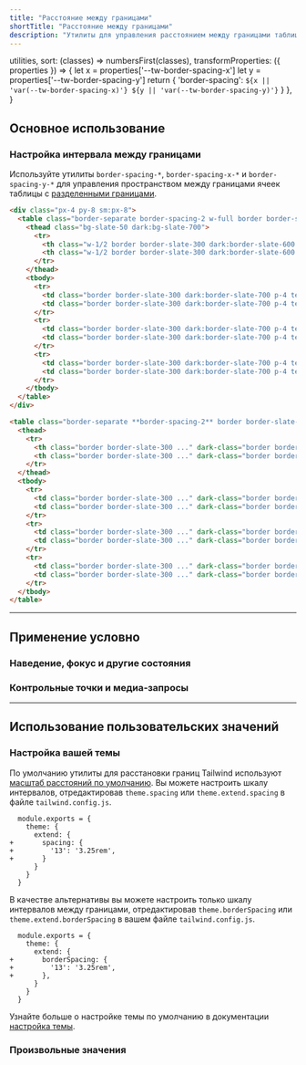 ```yaml
---
title: "Расстояние между границами"
shortTitle: "Расстояние между границами"
description: "Утилиты для управления расстоянием между границами таблицы."
---
```



  utilities,
  sort: (classes) => numbersFirst(classes),
  transformProperties: ({ properties }) => {
    let x = properties['--tw-border-spacing-x']
    let y = properties['--tw-border-spacing-y']
    return {
      'border-spacing': `${x || 'var(--tw-border-spacing-x)'} ${y || 'var(--tw-border-spacing-y)'}`
    }
  },
}

## Основное использование

### Настройка интервала между границами

Используйте утилиты `border-spacing-*`, `border-spacing-x-*` и `border-spacing-y-*` для управления пространством между границами ячеек таблицы с [разделенными границами](/docs/border-collapse#separate).

```html {{ example: { p: 'none' } }}
<div class="px-4 py-8 sm:px-8">
  <table class="border-separate border-spacing-2 w-full border border-slate-400 dark:border-slate-500 bg-white dark:bg-slate-800 text-sm shadow-sm">
    <thead class="bg-slate-50 dark:bg-slate-700">
      <tr>
        <th class="w-1/2 border border-slate-300 dark:border-slate-600 font-semibold p-4 text-slate-900 dark:text-slate-200 text-left">State</th>
        <th class="w-1/2 border border-slate-300 dark:border-slate-600 font-semibold p-4 text-slate-900 dark:text-slate-200 text-left">City</th>
      </tr>
    </thead>
    <tbody>
      <tr>
        <td class="border border-slate-300 dark:border-slate-700 p-4 text-slate-500 dark:text-slate-400">Indiana</td>
        <td class="border border-slate-300 dark:border-slate-700 p-4 text-slate-500 dark:text-slate-400">Indianapolis</td>
      </tr>
      <tr>
        <td class="border border-slate-300 dark:border-slate-700 p-4 text-slate-500 dark:text-slate-400">Ohio</td>
        <td class="border border-slate-300 dark:border-slate-700 p-4 text-slate-500 dark:text-slate-400">Columbus</td>
      </tr>
      <tr>
        <td class="border border-slate-300 dark:border-slate-700 p-4 text-slate-500 dark:text-slate-400">Michigan</td>
        <td class="border border-slate-300 dark:border-slate-700 p-4 text-slate-500 dark:text-slate-400">Detroit</td>
      </tr>
    </tbody>
  </table>
</div>
```

```html
<table class="border-separate **border-spacing-2** border border-slate-400 ..." dark-class="border-separate **border-spacing-2** border border-slate-500 ...">
  <thead>
    <tr>
      <th class="border border-slate-300 ..." dark-class="border border-slate-600 ...">State</th>
      <th class="border border-slate-300 ..." dark-class="border border-slate-600 ...">City</th>
    </tr>
  </thead>
  <tbody>
    <tr>
      <td class="border border-slate-300 ..." dark-class="border border-slate-700 ...">Indiana</td>
      <td class="border border-slate-300 ..." dark-class="border border-slate-700 ...">Indianapolis</td>
    </tr>
    <tr>
      <td class="border border-slate-300 ..." dark-class="border border-slate-700 ...">Ohio</td>
      <td class="border border-slate-300 ..." dark-class="border border-slate-700 ...">Columbus</td>
    </tr>
    <tr>
      <td class="border border-slate-300 ..." dark-class="border border-slate-700 ...">Michigan</td>
      <td class="border border-slate-300 ..." dark-class="border border-slate-700 ...">Detroit</td>
    </tr>
  </tbody>
</table>
```

---

## <Heading ignore>Применение условно</Heading>

### <Heading ignore>Наведение, фокус и другие состояния</Heading>

<HoverFocusAndOtherStates element="table" featuredClass="border-spacing-2" />

### <Heading ignore>Контрольные точки и медиа-запросы</Heading>

<BreakpointsAndMediaQueries element="table" featuredClass="border-spacing-4" />

---

## Использование пользовательских значений

### Настройка вашей темы

По умолчанию утилиты для расстановки границ Tailwind используют [масштаб расстояний по умолчанию](/docs/customizing-spacing). Вы можете настроить шкалу интервалов, отредактировав `theme.spacing` или `theme.extend.spacing` в файле `tailwind.config.js`.

```diff-js {{ filename: 'tailwind.config.js' }}
  module.exports = {
    theme: {
      extend: {
+       spacing: {
+         '13': '3.25rem',
+       }
      }
    }
  }
```

В качестве альтернативы вы можете настроить только шкалу интервалов между границами, отредактировав `theme.borderSpacing` или `theme.extend.borderSpacing` в вашем файле `tailwind.config.js`.

```diff-js {{ filename: 'tailwind.config.js' }}
  module.exports = {
    theme: {
      extend: {
+       borderSpacing: {
+         '13': '3.25rem',
+       },
      }
    }
  }
```

Узнайте больше о настройке темы по умолчанию в документации [настройка темы](/docs/theme#customizing-the-default-theme).

### Произвольные значения

<ArbitraryValues property="border-spacing" featuredClass="border-spacing-[7px]" />
